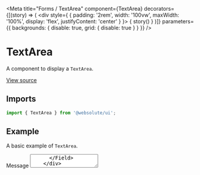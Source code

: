 
<Meta
  title="Forms / TextArea"
  component={TextArea}
  decorators={[(story) => (
    <div style={ { padding: '2rem', width: '100vw', maxWidth: '100%', display: 'flex', justifyContent: 'center' } }>
      { story() }
    </div>
  )]}
  parameters={{ backgrounds: { disable: true, grid: { disable: true } } }}
/>

# TextArea

A component to display a `TextArea`.

[View source](https://github.com/actarian/design-system/tree/main/src/ui/forms/textarea)

## Imports

```js
import { TextArea } from '@websolute/ui';
```

## Example

A basic example of `TextArea`.

<Canvas>
  <Story name="default">
    <div style={{ padding: '4rem', fontSize: '2rem', width: '100%', maxWidth: '500px' }}>
      <Field>
        <Label>Message</Label>
        <TextArea placeholder="Message" />
      </Field>
    </div>
  </Story>
</Canvas>
